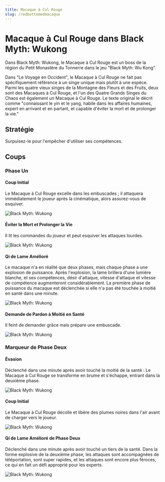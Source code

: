 ```yaml
---
title: Macaque à Cul Rouge
slug: /redbottomedmacaque
---
```


# Macaque à Cul Rouge dans Black Myth: Wukong

Dans Black Myth: Wukong, le Macaque à Cul Rouge est un boss de la région du Petit Monastère du Tonnerre dans le jeu "Black Myth: Wu Kong".

Dans "Le Voyage en Occident", le Macaque à Cul Rouge ne fait pas spécifiquement référence à un singe unique mais plutôt à une espèce. Parmi les quatre vieux singes de la Montagne des Fleurs et des Fruits, deux sont des Macaques à Cul Rouge, et l'un des Quatre Grands Singes du Chaos est également un Macaque à Cul Rouge. Le texte original le décrit comme "connaissant le yin et le yang, habile dans les affaires humaines, expert en arrivant et en partant, et capable d'éviter la mort et de prolonger la vie."

## Stratégie

Surpuisez-le pour l'empêcher d'utiliser ses compétences.

## Coups

### Phase Un

#### Coup Initial

Le Macaque à Cul Rouge excelle dans les embuscades ; il attaquera immédiatement le joueur après la cinématique, alors assurez-vous de esquiver.

<img src="/img/bosses/yjdqss.gif" alt="Black Myth: Wukong"/>

#### Éviter la Mort et Prolonger la Vie

Il lit les commandes du joueur et peut esquiver les attaques lourdes.

<img src="/img/bosses/yjdbsys.gif" alt="Black Myth: Wukong"/>

#### Qi de Lame Amélioré

Le macaque n'a en réalité que deux phases, mais chaque phase a une explosion de puissance. Après l'explosion, la lame brillera d'une lumière blanche, et ses compétences, désir d'attaque, vitesse d'attaque et vitesse de compétence augmenteront considérablement. La première phase de puissance du macaque est déclenchée si elle n'a pas été touchée à moitié en santé dans une minute.

<img src="/img/bosses/yjdqhdq.gif" alt="Black Myth: Wukong"/>

#### Demande de Pardon à Moitié en Santé

Il feint de demander grâce mais prépare une embuscade.

<img src="/img/bosses/gdqr.gif" alt="Black Myth: Wukong"/>

### Marqueur de Phase Deux

#### Évasion

Déclenché dans une minute après avoir touché la moitié de la santé : Le Macaque à Cul Rouge se transforme en brume et s'échappe, entrant dans la deuxième phase.

<img src="/img/bosses/ejdtp.gif" alt="Black Myth: Wukong"/>

#### Coup Initial

Le Macaque à Cul Rouge décolle et libère des plumes noires dans l'air avant de charger vers le joueur.

<img src="/img/bosses/ejdqsf.gif" alt="Black Myth: Wukong"/>

#### Qi de Lame Amélioré de Phase Deux

Déclenché dans une minute après avoir touché un tiers de la santé. Dans la forme explosive de la deuxième phase, les attaques sont accompagnées de téléportation, sont super rapides, et les attaques sont encore plus féroces, ce qui en fait un défi approprié pour les experts.

<img src="/img/bosses/ejdqhdq.gif" alt="Black Myth: Wukong"/>